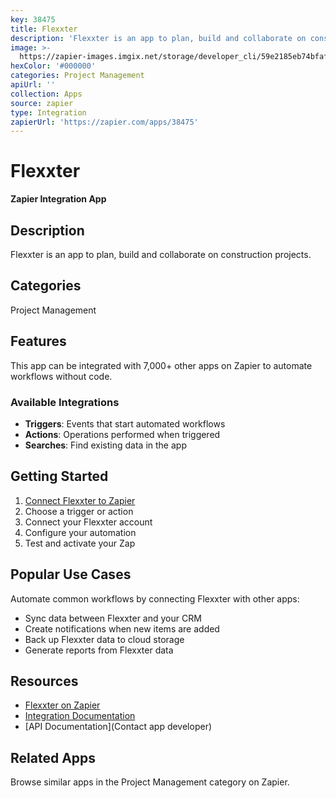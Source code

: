 ```yaml
---
key: 38475
title: Flexxter
description: 'Flexxter is an app to plan, build and collaborate on construction projects.'
image: >-
  https://zapier-images.imgix.net/storage/developer_cli/59e2185eb74bfaf2b020828b7cf642d4_2.png?auto=format%2Ccompress&ixlib=python-3.0.0&q=50
hexColor: '#000000'
categories: Project Management
apiUrl: ''
collection: Apps
source: zapier
type: Integration
zapierUrl: 'https://zapier.com/apps/38475'
---
```

# Flexxter

**Zapier Integration App**

## Description

Flexxter is an app to plan, build and collaborate on construction projects.

## Categories

Project Management

## Features

This app can be integrated with 7,000+ other apps on Zapier to automate workflows without code.

### Available Integrations

- **Triggers**: Events that start automated workflows
- **Actions**: Operations performed when triggered
- **Searches**: Find existing data in the app

## Getting Started

1. [Connect Flexxter to Zapier](https://zapier.com/apps/38475)
2. Choose a trigger or action
3. Connect your Flexxter account
4. Configure your automation
5. Test and activate your Zap

## Popular Use Cases

Automate common workflows by connecting Flexxter with other apps:

- Sync data between Flexxter and your CRM
- Create notifications when new items are added
- Back up Flexxter data to cloud storage
- Generate reports from Flexxter data

## Resources

- [Flexxter on Zapier](https://zapier.com/apps/38475)
- [Integration Documentation](https://zapier.com/apps/38475/integrations)
- [API Documentation](Contact app developer)

## Related Apps

Browse similar apps in the Project Management category on Zapier.
